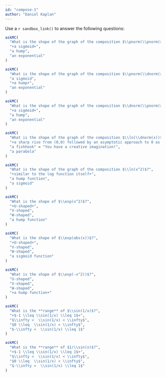```yaml
---
id: "compose-1"
author: "Daniel Kaplan"
---
```


Use a `r sandbox_link()` to answer the following questions:

```r
askMC(
  "What is the shape of the graph of the composition $\\pnorm(\\pnorm(x))$?",
  "+a sigmoid+", 
  "a hump",
  "an exponential"
)
```

```r
askMC(
  "What is the shape of the graph of the composition $\\pnorm(\\dnorm(x))$?",
  "a sigmoid", 
  "+a hump+",
  "an exponential"
)
```

```r
askMC(
  "What is the shape of the graph of the composition $\\dnorm(\\pnorm(x))$?",
  "+a sigmoid+", 
  "a hump",
  "an exponential"
)
```

```r
askMC(
  "What is the shape of the graph of the composition $\\ln(\\dnorm(x))$?",
  "+a sharp rise from (0,0) followed by an asymptotic approach to 0 as $x\\rightarrow \\infty$+", 
  "a fishhook" = "You have a creative imagination!",
  "a parabola"
)
```

```r
askMC(
  "What is the shape of the graph of the composition $\\ln(x^2)$?",
  "+similar to the log function itself+", 
  "a hump function",
  "a sigmoid"
)
```

```r
askMC(
  "What is the shape of $\\exp(x^2)$?",
  "+U-shaped+",
  "V-shaped",
  "W-shaped",
  "a hump function"
)
```

```r
askMC(
  "What is the shape of $\\exp(abs(x))$?",
  "+U-shaped+",
  "V-shaped",
  "W-shaped",
  "a sigmoid function"
)
```

```r
askMC(
  "What is the shape of $\\exp(-x^2))$?",
  "U-shaped",
  "V-shaped",
  "W-shaped",
  "+a hump function+"
)
```

```r
askMC(
  "What is the **range** of $\\sin(1/x)$?",
  "+$-1 \\leq \\sin(1/x) \\leq 1$+",
  "$\\infty <  \\sin(1/x) < \\infty$",
  "$0 \\leq  \\sin(1/x) < \\infty$",
  "$-\\infty <  \\sin(1/x) \\leq 1$"
)
```

```r
askMC(
  "What is the **range** of $1/\\sin(x)$?",
  "+$-1 \\leq \\sin(1/x) \\leq 1$+",
  "$\\infty <  \\sin(1/x) < \\infty$",
  "$0 \\leq  \\sin(1/x) < \\infty$",
  "$-\\infty <  \\sin(1/x) \\leq 1$"
)
```



